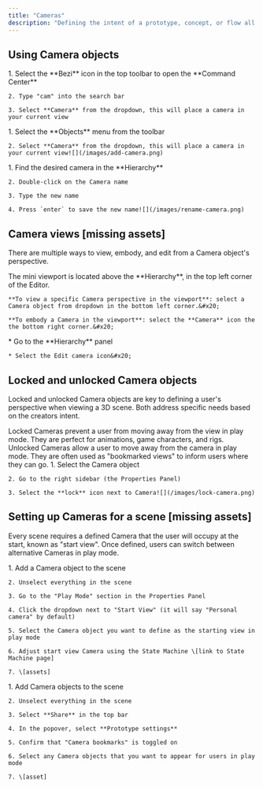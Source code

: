 ```yaml
---
title: "Cameras"
description: "Defining the intent of a prototype, concept, or flow all comes down to perspective. Use Cameras to save specific views and direct a users perspective in 3D. "
---
```


## Using Camera objects

<AccordionGroup>
  <Accordion title="Adding Cameras using the Command Center" defaultOpen={false}>
    1. Select the **Bezi** icon in the top toolbar to open the **Command Center**

    2. Type "cam" into the search bar

    3. Select **Camera** from the dropdown, this will place a camera in your current view
  </Accordion>

  <Accordion title="Adding Cameras using the toolbar" defaultOpen={false}>
    1. Select the **Objects** menu from the toolbar

    2. Select **Camera** from the dropdown, this will place a camera in your current view![](/images/add-camera.png)
  </Accordion>

  <Accordion title="Renaming a Camera" defaultOpen={false}>
    1. Find the desired camera in the **Hierarchy**

    2. Double-click on the Camera name

    3. Type the new name

    4. Press `enter` to save the new name![](/images/rename-camera.png)
  </Accordion>
</AccordionGroup>

## Camera views \[missing assets]

There are multiple ways to view, embody, and edit from a Camera object's perspective.

<AccordionGroup>
  <Accordion title="Viewing or embodying a Camera perspective" defaultOpen={false}>
    The mini viewport is located above the **Hierarchy**, in the top left corner of the Editor.&#x20;

    **To view a specific Camera perspective in the viewport**: select a Camera object from dropdown in the bottom left corner.&#x20;

    **To embody a Camera in the viewport**: select the **Camera** icon the the bottom right corner.&#x20;
  </Accordion>

  <Accordion title="Editing the camera through the user view" defaultOpen={false}>
    * Go to the **Hierarchy** panel

    * Select the Edit camera icon&#x20;
  </Accordion>
</AccordionGroup>

## Locked and unlocked Camera objects

Locked and unlocked Camera objects are key to defining a user's perspective when viewing a 3D scene. Both address specific needs based on the creators intent.&#x20;

<AccordionGroup>
  <Accordion title="Locked Cameras" defaultOpen={false}>
    Locked Cameras prevent a user from moving away from the view in play mode. They are perfect for animations, game characters, and rigs.&#x20;
  </Accordion>

  <Accordion title="Unlocked cameras" defaultOpen={false}>
    Unlocked Cameras allow a user to move away from the camera in play mode. They are often used as "bookmarked views" to inform users where they can go.&#x20;
  </Accordion>

  <Accordion title="How to lock or unlock a Camera" defaultOpen={false}>
    1. Select the Camera object

    2. Go to the right sidebar (the Properties Panel)

    3. Select the **lock** icon next to Camera![](/images/lock-camera.png)
  </Accordion>
</AccordionGroup>

## Setting up Cameras for a scene \[missing assets]

Every scene requires a defined Camera that the user will occupy at the start, known as "start view". Once defined, users can switch between alternative Cameras in play mode.&#x20;

<AccordionGroup>
  <Accordion title="Defining the start view Camera" defaultOpen={false}>
    1. Add a Camera object to the scene

    2. Unselect everything in the scene

    3. Go to the "Play Mode" section in the Properties Panel

    4. Click the dropdown next to "Start View" (it will say "Personal camera" by default)

    5. Select the Camera object you want to define as the starting view in play mode

    6. Adjust start view Camera using the State Machine \[link to State Machine page]

    7. \[assets]
  </Accordion>

  <Accordion title="Defining other Cameras that users can view in play mode" defaultOpen={false}>
    1. Add Camera objects to the scene

    2. Unselect everything in the scene

    3. Select **Share** in the top bar

    4. In the popover, select **Prototype settings**

    5. Confirm that "Camera bookmarks" is toggled on

    6. Select any Camera objects that you want to appear for users in play mode

    7. \[asset]
  </Accordion>
</AccordionGroup>